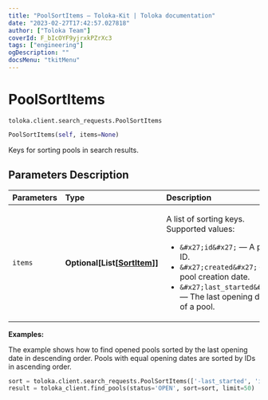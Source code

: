```yaml
---
title: "PoolSortItems — Toloka-Kit | Toloka documentation"
date: "2023-02-27T17:42:57.027818"
author: ["Toloka Team"]
coverId: F_bIcOYF9yjrxkPZrXc3
tags: ["engineering"]
ogDescription: ""
docsMenu: "tkitMenu"
---
```


# PoolSortItems
`toloka.client.search_requests.PoolSortItems`

```python
PoolSortItems(self, items=None)
```

Keys for sorting pools in search results.

## Parameters Description

| Parameters | Type | Description |
| :----------| :----| :-----------|
`items`|**Optional\[List\[[SortItem](/docs/toloka-kit/reference/toloka.client.search_requests.PoolSortItems.SortItem)\]\]**|<p>A list of sorting keys. Supported values:</p> <ul> <li>`&#x27;id&#x27;` — A pool ID.</li> <li>`&#x27;created&#x27;` — A pool creation date.</li> <li>`&#x27;last_started&#x27;` — The last opening date of a pool.</li> </ul>

**Examples:**

The example shows how to find opened pools sorted by the last opening date in descending order. Pools with equal opening dates are sorted by IDs in ascending order.

```python
sort = toloka.client.search_requests.PoolSortItems(['-last_started', 'id'])
result = toloka_client.find_pools(status='OPEN', sort=sort, limit=50)
```